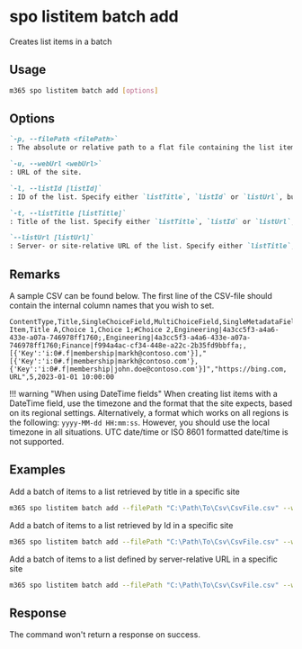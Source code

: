 
# spo listitem batch add

Creates list items in a batch

## Usage

```sh
m365 spo listitem batch add [options]
```

## Options

```md defintion-list
`-p, --filePath <filePath>`
: The absolute or relative path to a flat file containing the list items.

`-u, --webUrl <webUrl>`
: URL of the site.

`-l, --listId [listId]`
: ID of the list. Specify either `listTitle`, `listId` or `listUrl`, but not multiple.

`-t, --listTitle [listTitle]`
: Title of the list. Specify either `listTitle`, `listId` or `listUrl`, but not multiple.

`--listUrl [listUrl]`
: Server- or site-relative URL of the list. Specify either `listTitle`, `listId` or `listUrl`, but not multiple.
```

<Global />

## Remarks

A sample CSV can be found below. The first line of the CSV-file should contain the internal column names that you wish to set.

```csv
ContentType,Title,SingleChoiceField,MultiChoiceField,SingleMetadataField,MultiMetadataField,SinglePeopleField,MultiPeopleField,CustomHyperlink,NumberField,DateTimeField
Item,Title A,Choice 1,Choice 1;#Choice 2,Engineering|4a3cc5f3-a4a6-433e-a07a-746978ff1760;,Engineering|4a3cc5f3-a4a6-433e-a07a-746978ff1760;Finance|f994a4ac-cf34-448e-a22c-2b35fd9bbffa;,[{'Key':'i:0#.f|membership|markh@contoso.com'}],"[{'Key':'i:0#.f|membership|markh@contoso.com'},{'Key':'i:0#.f|membership|john.doe@contoso.com'}]","https://bing.com, URL",5,2023-01-01 10:00:00
```

!!! warning "When using DateTime fields"
    When creating list items with a DateTime field, use the timezone and the format that the site expects, based on its regional settings. Alternatively, a format which works on all regions is the following: `yyyy-MM-dd HH:mm:ss`. However, you should use the local timezone in all situations. UTC date/time or ISO 8601 formatted date/time is not supported.

## Examples

Add a batch of items to a list retrieved by title in a specific site

```sh
m365 spo listitem batch add --filePath "C:\Path\To\Csv\CsvFile.csv" --webUrl https://contoso.sharepoint.com/sites/project-x --listTitle "Demo List"
```

Add a batch of items to a list retrieved by Id in a specific site

```sh
m365 spo listitem batch add --filePath "C:\Path\To\Csv\CsvFile.csv" --webUrl https://contoso.sharepoint.com/sites/project-x --listId fe54c47b-22e4-4cab-8a10-3fc54003fb4c
```

Add a batch of items to a list defined by server-relative URL in a specific site

```sh
m365 spo listitem batch add --filePath "C:\Path\To\Csv\CsvFile.csv" --webUrl https://contoso.sharepoint.com/sites/project-x --listUrl "/sites/project-x/lists/Demo List"
```

## Response

The command won't return a response on success.
